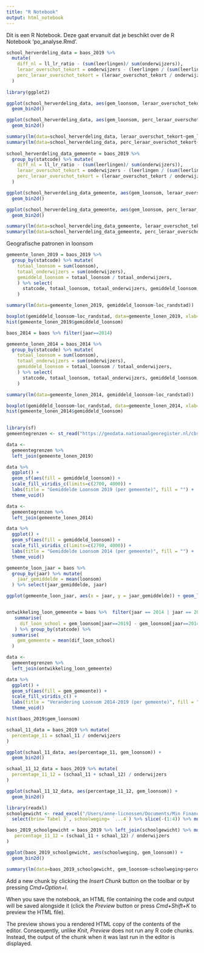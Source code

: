 ```yaml
---
title: "R Notebook"
output: html_notebook
---
```


Dit is een R Notebook. Deze gaat ervanuit dat je beschikt over de R Notebook 'po_analyse.Rmd'. 


```r
school_herverdeling_data = baos_2019 %>% 
  mutate(
    diff_nl = ll_lr_ratio - (sum(leerlingen)/ sum(onderwijzers)),
    leraar_overschot_tekort = onderwijzers - (leerlingen / (sum(leerlingen) / sum(onderwijzers))),
    perc_leraar_overschot_tekort = (leraar_overschot_tekort / onderwijzers) * 100
  )
  
library(ggplot2)  

ggplot(school_herverdeling_data, aes(gem_loonsom, leraar_overschot_tekort)) +
  geom_bin2d()

ggplot(school_herverdeling_data, aes(gem_loonsom, perc_leraar_overschot_tekort)) +
  geom_bin2d()

summary(lm(data=school_herverdeling_data, leraar_overschot_tekort~gem_loonsom))
summary(lm(data=school_herverdeling_data, perc_leraar_overschot_tekort~gem_loonsom))
  
school_herverdeling_data_gemeente = baos_2019 %>% 
  group_by(statcode) %>% mutate(
    diff_nl = ll_lr_ratio - (sum(leerlingen)/ sum(onderwijzers)),
    leraar_overschot_tekort = onderwijzers - (leerlingen / (sum(leerlingen) / sum(onderwijzers))),
    perc_leraar_overschot_tekort = (leraar_overschot_tekort / onderwijzers) * 100
  )

ggplot(school_herverdeling_data_gemeente, aes(gem_loonsom, leraar_overschot_tekort)) +
  geom_bin2d()

ggplot(school_herverdeling_data_gemeente, aes(gem_loonsom, perc_leraar_overschot_tekort)) +
  geom_bin2d()

summary(lm(data=school_herverdeling_data_gemeente, leraar_overschot_tekort~gem_loonsom))
summary(lm(data=school_herverdeling_data_gemeente, perc_leraar_overschot_tekort~gem_loonsom))


```
Geografische patronen in loonsom
```r
gemeente_lonen_2019 = baos_2019 %>% 
  group_by(statcode) %>% mutate(
    totaal_loonsom = sum(loonsom), 
    totaal_onderwijzers = sum(onderwijzers),
    gemiddeld_loonsom = totaal_loonsom / totaal_onderwijzers,
    ) %>% select(
      statcode, totaal_loonsom, totaal_onderwijzers, gemiddeld_loonsom, loc_randstad
    )

summary(lm(data=gemeente_lonen_2019, gemiddeld_loonsom~loc_randstad))

boxplot(gemiddeld_loonsom~loc_randstad, data=gemeente_lonen_2019, xlab= "Randstad", ylab="Gemiddeld Loon")
hist(gemeente_lonen_2019$gemiddeld_loonsom)

baos_2014 = baos %>% filter(jaar==2014)

gemeente_lonen_2014 = baos_2014 %>% 
  group_by(statcode) %>% mutate(
    totaal_loonsom = sum(loonsom), 
    totaal_onderwijzers = sum(onderwijzers),
    gemiddeld_loonsom = totaal_loonsom / totaal_onderwijzers,
    ) %>% select(
      statcode, totaal_loonsom, totaal_onderwijzers, gemiddeld_loonsom, loc_randstad
    )

summary(lm(data=gemeente_lonen_2014, gemiddeld_loonsom~loc_randstad))

boxplot(gemiddeld_loonsom~loc_randstad, data=gemeente_lonen_2014, xlab= "Randstad", ylab="Gemiddeld Loon")
hist(gemeente_lonen_2014$gemiddeld_loonsom)
  
```

```r
library(sf)
gemeentegrenzen <- st_read("https://geodata.nationaalgeoregister.nl/cbsgebiedsindelingen/wfs?request=GetFeature&service=WFS&version=2.0.0&typeName=cbs_gemeente_2019_gegeneraliseerd&outputFormat=json")

data <-
  gemeentegrenzen %>%
  left_join(gemeente_lonen_2019)

data %>%
  ggplot() +
  geom_sf(aes(fill = gemiddeld_loonsom)) +
  scale_fill_viridis_c(limits=c(2700, 4000)) +
  labs(title = "Gemiddelde Loonsom 2019 (per gemeente)", fill = "") +
  theme_void()

data <-
  gemeentegrenzen %>%
  left_join(gemeente_lonen_2014)

data %>%
  ggplot() +
  geom_sf(aes(fill = gemiddeld_loonsom)) +
  scale_fill_viridis_c(limits=c(2700, 4000)) +
  labs(title = "Gemiddelde Loonsom 2014 (per gemeente)", fill = "") +
  theme_void()

```


```r
gemeente_loon_jaar = baos %>% 
  group_by(jaar) %>% mutate(
    jaar_gemiddelde = mean(loonsom)
  ) %>% select(jaar_gemiddelde, jaar)

ggplot(gemeente_loon_jaar, aes(x = jaar, y = jaar_gemiddelde)) + geom_line() + theme_minimal() 


ontwikkeling_loon_gemeente = baos %>%  filter(jaar == 2014 | jaar == 2019) %>% group_by(statcode, brin)  %>%
   summarise(
     dif_loon_school = gem_loonsom[jaar==2019] - gem_loonsom[jaar==2014] 
   ) %>% group_by(statcode) %>%
  summarise(
    gem_gemeente = mean(dif_loon_school)
  )

data <-
  gemeentegrenzen %>%
  left_join(ontwikkeling_loon_gemeente)

data %>%
  ggplot() +
  geom_sf(aes(fill = gem_gemeente)) +
  scale_fill_viridis_c() +
  labs(title = "Verandering Loonsom 2014-2019 (per gemeente)", fill = "") +
  theme_void()

```
```r
hist(baos_2019$gem_loonsom)

schaal_11_data = baos_2019 %>% mutate(
  percentage_11 = schaal_11 / onderwijzers
) 

ggplot(schaal_11_data, aes(percentage_11, gem_loonsom)) +
  geom_bin2d()

schaal_11_12_data = baos_2019 %>% mutate(
  percentage_11_12 = (schaal_11 + schaal_12) / onderwijzers
) 

ggplot(schaal_11_12_data, aes(percentage_11_12, gem_loonsom)) +
  geom_bin2d()

```

```r
library(readxl)
schoolgewicht <- read_excel("/Users/anne-licnossen/Documents/Min Financiën/R. projects/tekortindicator/schoolweging-2017-2019.xlsx", sheet="Tabel 3") %>%
  select(brin=`Tabel 3`, schoolweging= `...4`) %>% slice(-(1:4)) %>% mutate(schoolweging = as.numeric(schoolweging))

baos_2019_schoolgewicht = baos_2019 %>% left_join(schoolgewicht) %>% mutate(
   percentage_11_12 = (schaal_11 + schaal_12) / onderwijzers
)

ggplot(baos_2019_schoolgewicht, aes(schoolweging, gem_loonsom)) +
  geom_bin2d()

summary(lm(data=baos_2019_schoolgewicht, gem_loonsom~schoolweging+percentage_11_12))


```


Add a new chunk by clicking the *Insert Chunk* button on the toolbar or by pressing *Cmd+Option+I*.

When you save the notebook, an HTML file containing the code and output will be saved alongside it (click the *Preview* button or press *Cmd+Shift+K* to preview the HTML file). 

The preview shows you a rendered HTML copy of the contents of the editor. Consequently, unlike *Knit*, *Preview* does not run any R code chunks. Instead, the output of the chunk when it was last run in the editor is displayed.

